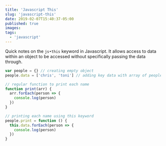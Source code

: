 ```yaml
---
title: 'Javascript This'
slug: 'javascript-this'
date: 2019-02-07T15:40:37-05:00
published: true
images:
tags:
  - 'javascript'
---
```


Quick notes on the `js•this` keyword in Javascript. It allows access to data within an object to be accessed without specifically passing the data through.

```javascript
var people = {} // creating empty object
people.data = ['chris', 'toni'] // adding key data with array of people

// regular function to print each name
function print(arr) {
  arr.forEach(person => {
    console.log(person)
  })
}

// printing each name using this keyword
people.print = function () {
  this.data.forEach(person => {
    console.log(person)
  })
}
```

